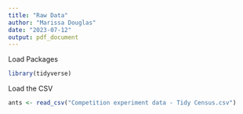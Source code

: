 ```yaml
---
title: "Raw Data"
author: "Marissa Douglas"
date: "2023-07-12"
output: pdf_document
---
```


Load Packages
```r
library(tidyverse)
```

Load the CSV

```r
ants <- read_csv("Competition experiment data - Tidy Census.csv")
```


